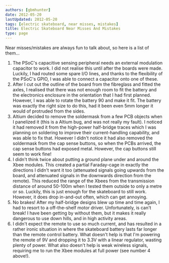 ```yaml
---
authors: [gbmhunter]
date: 2012-05-20
lastUpdated: 2012-05-20
tags: [electric skateboard, near misses, mistakes]
title: Electric Skateboard Near Misses And Mistakes
type: page
---
```


Near misses/mistakes are always fun to talk about, so here is a list of them...

1. The PSoC's capacitive sensing peripheral needs an external modulation capacitor to work. I did not realise this until after the boards were made. Luckily, I had routed some spare I/O lines, and thanks to the flexibility of the PSoC's GPIO, I was able to connect a capacitor onto one of these.
2. After I cut out the outline of the board from the fibreglass and fitted the axles, I realised that there was not enough room to fit the battery and the electronics enclosure in the orientation that I had first planned. However, I was able to rotate the battery 90 and make it fit. The battery was exactly the right size to do this, had it been even 5mm longer it would of protruded from the sides.
3. Altium decided to remove the soldermask from a few PCB objects when I panelized it (this is a Altium bug, and was not really my fault). I noticed it had removed it from the high-power half-bridge traces which I was planning on soldering to improve their current-handling capability, and was able to fix that. However I didn't notice it had also removed the soldermask from the cap sense buttons, so when the PCBs arrived, the cap sense buttons had exposed metal. However, the cap buttons still seem to work fine!
4. I didn't think twice about putting a ground plane under and around the Xbee modules. This created a partial Faraday-cage in exactly the directions I didn't want it too (attenuated signals going upwards from the board, and attenuated signals in the downwards direction from the remote). This reduced the range of the Xbees from the transmission distance of around 50-100m when I tested them outside to only a metre or so. Luckily, this is just enough for the skateboard to still work. However, it does drop in-and-out often, which can get annoying.
5. No brakes! After my half-bridge designs blew up time and time again, I had to resort to a off-the-shelf motor driver. Unfortunately, is can't break! I have been getting by without them, but it makes it really dangerous to use down hills, and in high activity areas.
6. I didn't expect the remote to use so much current, and has resulted in a rather ironic situation in where the skateboard battery lasts far longer than the remote control battery.  What doesn't help is that I'm powering the remote of 9V and dropping it to 3.3V with a linear regulator, wasting plenty of power. What also doesn't help is weak wireless signals, requiring me to run the Xbee modules at full power (see number 4 above!).
